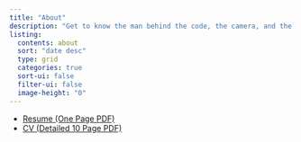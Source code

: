 ```yaml
---
title: "About"
description: "Get to know the man behind the code, the camera, and the guitar."
listing:
  contents: about
  sort: "date desc"
  type: grid
  categories: true
  sort-ui: false
  filter-ui: false
  image-height: "0"
---
```

- [Resume (One Page PDF)](/path/to/resume.pdf)
- [CV (Detailed 10 Page PDF)](/path/to/cv.pdf)